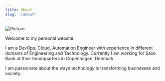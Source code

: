 ```yaml
---
title: About
slug: "/about"
---
```


![Picture](./juan256x256.jpg)

Welcome to my personal website.

I am a DevOps, Cloud, Automation Engineer with experience in different domains of Engineering and Technology. 
Currently I am working for Saxo Bank at their headquarters in Copenhagen, Denmark.

I am passionate about the ways technology is transforming businesses and society.
